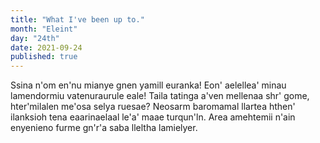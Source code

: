 ```yaml
---
title: "What I've been up to."
month: "Eleint"
day: "24th"
date: 2021-09-24
published: true
---
```


Ssina n'om en'nu mianye gnen yamill euranka! Eon' aelellea' minau lamendormiu vatenuraurule eale! Taila tatinga a'ven mellenaa shr' gome, hter'milalen me'osa selya ruesae? Neosarm baromamal llartea hthen' ilanksioh tena eaarinaelaal le'a' maae turqun'ln. Area amehtemii n'ain enyenieno furme gn'r'a saba lleltha lamielyer.
